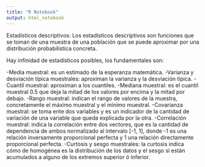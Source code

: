 ```yaml
---
title: "R Notebook"
output: html_notebook
---
```


Estadísticos descriptivos:
Los estadísticos descriptivos son funciones que se toman de una muestra de una población que se puede aproximar por una distribución probabilística concreta.

Hay infinidad de estadísticos posibles, los fundamentales son:

  -Media muestral: es un estimado de la esperanza matemática.
  -Varianza y desviación típica muestrales: aproximan la varianza y la desviación típica.
  -Cuantil muestral: aproximan a los cuantiles.
  -Mediana muestral: es el cuantil muestral 0.5 que deja la mitad de los valores por encima y la mitad por debajo.
  -Rango muestral: indican el rango de valores de la muestra, concretamente el máximo muestral y el mínimo muestral.
  -Covarianza muestral: se toma ente dos variables y es un indicador de la cantidad de variación de una variable que queda explicada por la otra.
  -Correlación muestral: indica la correlación entre dos vectores, que es la cantidad de dependencia de ambos normalizado al intervalo [-1, 1], donde -1 es una relación inversamente proporcional perfecta y 1 una relación directamente proporcional perfecta.
  -Curtosis y sesgo muestrales: la curtosis indica cómo de homogénea es la distribución de los datos y el sesgo si están acumulados a alguno de los extremos superior ó inferior.

